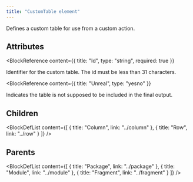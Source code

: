 ```yaml
---
title: "CustomTable element"
---
```



Defines a custom table for use from a custom action.


## Attributes

<BlockWrapper>

  <BlockReference
    content={{
      title: "Id",
      type: "string",
      required: true
    }}
  >
  Identifier for the custom table. The id must be less than 31 characters.
  </BlockReference>

  <BlockReference
    content={{
      title: "Unreal",
      type: "yesno"
    }}
  >
  Indicates the table is not supposed to be included in the final output.
  </BlockReference>

</BlockWrapper>

## Children

<BlockDefList content={[
    {
      title: "Column",
      link: "../column"
    },
    {
      title: "Row",
      link: "../row"
    }
  ]}
/>

## Parents

<BlockDefList content={[
    {
      title: "Package",
      link: "../package"
    },
    {
      title: "Module",
      link: "../module"
    },
    {
      title: "Fragment",
      link: "../fragment"
    }
  ]}
/>